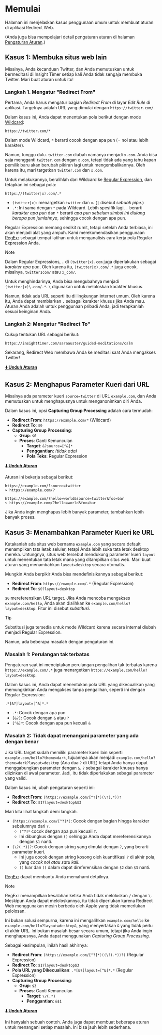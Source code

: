 # Memulai

Halaman ini menjelaskan kasus penggunaan umum untuk membuat aturan di aplikasi Redirect Web.

(Anda juga bisa mempelajari detail pengaturan aturan di halaman [Pengaturan Aturan](./rule-settings).)

## Kasus 1: Membuka situs web lain

Misalnya, Anda kecanduan Twitter, dan Anda memutuskan untuk bermeditasi di Insight Timer setiap kali Anda tidak sengaja membuka Twitter. Mari buat aturan untuk itu!

### Langkah 1. Mengatur "Redirect From"

Pertama, Anda harus mengatur bagian *Redirect From* di layar *Edit Rule* di aplikasi. Targetnya adalah URL yang dimulai dengan `https://twitter.com/`.

Dalam kasus ini, Anda dapat menentukan pola berikut dengan mode [Wildcard](rule-settings#url-pattern-wildcard):

```
https://twitter.com/*
```

Dalam mode Wildcard, `*` berarti cocok dengan apa pun (= nol atau lebih karakter).

Namun, tunggu dulu. `twitter.com` diubah namanya menjadi `x.com`. Anda bisa saja mengganti `twitter.com` dengan `x.com`, tetapi tidak ada yang tahu kapan pemilik baru akan berubah pikiran lagi untuk mengembalikannya. Oleh karena itu, mari targetkan `twitter.com` dan `x.com`.

Untuk melakukannya, beralihlah dari Wildcard ke [Regular Expression](rule-settings#url-pattern-regular-expression), dan tetapkan ini sebagai pola:

```
https://(twitter|x).com/.*
```

* `(twitter|x)`: menargetkan `twitter` dan `x`. (`|` disebut *sebuah pipe*.)
* `.*`: Ini sama dengan `*` pada Wildcard. Lebih spesifik lagi, `.` berarti *karakter apa pun* dan `*` berarti *apa pun sebelum simbol ini diulang berapa pun jumlahnya*, sehingga cocok dengan apa pun.

Regular Expression memang sedikit rumit, tetapi setelah Anda terbiasa, ini akan menjadi alat yang ampuh. Kami merekomendasikan penggunaan [RegExr](https://regexr.com) sebagai tempat latihan untuk menganalisis cara kerja pola Regular Expression Anda.

> [!NOTE]
> Dalam Regular Expressions, `.` di `(twitter|x).com` juga diperlakukan sebagai *karakter apa pun*. Oleh karena itu, `(twitter|x).com/.*` juga cocok, misalnya, `twitter1com/` atau `x_com/`.
>
> Untuk menghindarinya, Anda bisa mengubahnya menjadi `(twitter|x)\.com/.*`. `\` digunakan untuk meloloskan karakter khusus.
>
> Namun, tidak ada URL seperti itu di lingkungan internet umum. Oleh karena itu, Anda dapat membiarkan `.` sebagai karakter khusus jika Anda mau. Aturan Anda adalah untuk penggunaan pribadi Anda, jadi terapkanlah sesuai keinginan Anda.

### Langkah 2: Mengatur "Redirect To"

Cukup tentukan URL sebagai berikut:

```
https://insighttimer.com/saraauster/guided-meditations/calm
```

Sekarang, Redirect Web membawa Anda ke meditasi saat Anda mengakses Twitter!

**[⬇️ Unduh Aturan](/rules/reduce-twitter-addiction.redirectweb)**

## Kasus 2: Menghapus Parameter Kueri dari URL

Misalnya ada parameter kueri `source=twitter` di URL `example.com`, dan Anda memutuskan untuk menghapusnya untuk menganonimkan diri Anda.

Dalam kasus ini, opsi **Capturing Group Processing** adalah cara termudah:

* **Redirect From**: `https://example.com/*` (Wildcard)
* **Redirect To**: `$0`
* **Capturing Group Processing**:
    * **Grup**: `$0`
    * **Proses**: Ganti Kemunculan
        * **Target**: `&?source=[^&]*`
        * **Penggantian**: *(tidak ada)*
        * **Pola Teks**: Regular Expression

**[⬇️ Unduh Aturan](/rules/remove-parameters.redirectweb)**

Aturan ini bekerja sebagai berikut:

```
https://example.com/?source=twitter
↪ https://example.com/?

https://example.com/?hello=world&source=twitter&foo=bar
↪ https://example.com/?hello=world&foo=bar
```

Jika Anda ingin menghapus lebih banyak parameter, tambahkan lebih banyak proses.

## Kasus 3: Menambahkan Parameter Kueri ke URL

Katakanlah ada situs web bernama `example.com` yang secara default menampilkan tata letak seluler, tetapi Anda lebih suka tata letak desktop mereka. Untungnya, situs web tersebut mendukung parameter kueri `layout` untuk menentukan tata letak mana yang ditampilkan situs web. Mari buat aturan yang menambahkan `layout=desktop` secara otomatis.

Mungkin Anda berpikir Anda bisa mendefinisikannya sebagai berikut:

* **Redirect From**: `https://example.com/.*` (Regular Expression)
* **Redirect To**: `$0?layout=desktop`

`$0` mereferensikan URL target. Jika Anda mencoba mengakses `example.com/hello`, Anda akan dialihkan ke `example.com/hello?layout=desktop`. Fitur ini disebut *substitusi*.

> [!TIP]
> Substitusi juga tersedia untuk mode Wildcard karena secara internal diubah menjadi Regular Expression.

Namun, ada beberapa masalah dengan pengaturan ini.

### Masalah 1: Perulangan tak terbatas

Pengaturan saat ini menciptakan perulangan pengalihan tak terbatas karena `https://example.com/.*` juga menargetkan `https://example.com/hello?layout=desktop`.

Dalam kasus ini, Anda dapat menentukan pola URL yang dikecualikan yang memungkinkan Anda mengakses tanpa pengalihan, seperti ini dengan Regular Expression:

```
.*[&?]layout=[^&]*.*
```

* `.*`: Cocok dengan apa pun
* `[&?]`: Cocok dengan `&` atau `?`
* `[^&]*`: Cocok dengan apa pun kecuali `&`

### Masalah 2: Tidak dapat menangani parameter yang ada dengan benar

Jika URL target sudah memiliki parameter kueri lain seperti `example.com/hello?theme=dark`, tujuannya akan menjadi `example.com/hello?theme=dark?layout=desktop` (Ada dua `?` di URL) tetapi Anda hanya dapat menggabungkan parameter dengan `&`. `?` sebagai karakter khusus hanya diizinkan di awal parameter. Jadi, itu tidak diperlakukan sebagai parameter yang valid.

Dalam kasus ini, ubah pengaturan seperti ini:

* **Redirect From**: `(https://example.com/[^?]*)(\?(.*))?`
* **Redirect To**: `$1?layout=desktop&$3`

Mari kita lihat langkah demi langkah.

* `(https://example.com/[^?]*)`: Cocok dengan bagian hingga karakter sebelumnya dari `?`.
    * `[^?]*` cocok dengan apa pun kecuali `?`.
    * Ini dibungkus dengan `()` sehingga Anda dapat mereferensikannya dengan `$1` nanti.
* `(\?(.*))?`: Cocok dengan string yang dimulai dengan `?`, yang berarti parameter kueri.
    * Ini juga cocok dengan string kosong oleh kuantifikasi `?` di akhir pola, yang *cocok nol atau satu kali*.
    * `()` luar dan `()` dalam dapat direferensikan dengan `$2` dan `$3` nanti.

[RegExr](https://regexr.com) dapat membantu Anda memahami detailnya.

> [!NOTE]
> RegExr menampilkan kesalahan ketika Anda tidak meloloskan `/` dengan `\`. Meskipun Anda dapat meloloskannya, itu tidak diperlukan karena Redirect Web menggunakan mesin berbeda oleh Apple yang tidak memerlukan pelolosan.

Ini bukan solusi sempurna, karena ini mengalihkan `example.com/hello` ke `example.com/hello?layout=desktop&`, yang menyertakan `&` yang tidak perlu di akhir URL. Ini bukan masalah besar secara umum, tetapi jika Anda ingin menghapusnya, Anda dapat menggunakan *Capturing Group Processing*.

Sebagai kesimpulan, inilah hasil akhirnya:

* **Redirect From**: `(https://example.com/[^?]*)((\?(.*))?)` (Regular Expression)
* **Redirect To**: `$1?layout=desktop$3`
* **Pola URL yang Dikecualikan**: `.*[&?]layout=[^&]*.*` (Regular Expression)
* **Capturing Group Processing**:
    * **Grup**: `$3`
    * **Proses**: Ganti Kemunculan
        * **Target**: `\?(.*)`
        * **Penggantian**: `&$1`

**[⬇️ Unduh Aturan](/rules/add-parameters.redirectweb)**

Ini hanyalah sebuah contoh. Anda juga dapat membuat beberapa aturan untuk menangani setiap masalah. Ini bisa jauh lebih sederhana.